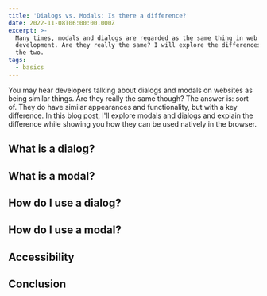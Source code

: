 ```yaml
---
title: 'Dialogs vs. Modals: Is there a difference?'
date: 2022-11-08T06:00:00.000Z
excerpt: >-
  Many times, modals and dialogs are regarded as the same thing in web
  development. Are they really the same? I will explore the differences between
  the two.
tags:
  - basics
---
```


You may hear developers talking about dialogs and modals on websites as being similar things. Are they really the same though? The answer is: sort of. They do have similar appearances and functionality, but with a key difference. In this blog post, I'll explore modals and dialogs and explain the difference while showing you how they can be used natively in the browser.

## What is a dialog?

## What is a modal?

## How do I use a dialog?

## How do I use a modal?

## Accessibility

## Conclusion

